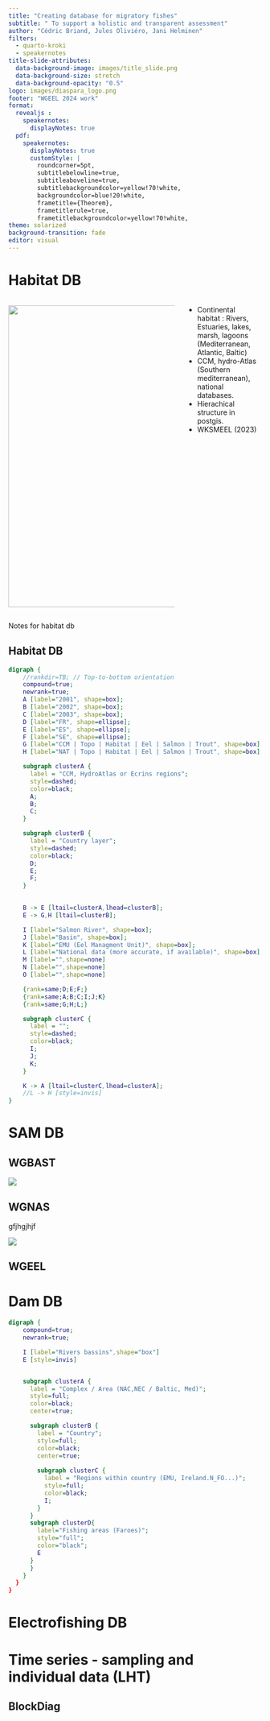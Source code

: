 ```yaml
---
title: "Creating database for migratory fishes"
subtitle: " To support a holistic and transparent assessment"
author: "Cédric Briand, Jules Oliviéro, Jani Helminen"
filters:
  - quarto-kroki
  - speakernotes
title-slide-attributes:
  data-background-image: images/title_slide.png
  data-background-size: stretch
  data-background-opacity: "0.5"
logo: images/diaspara_logo.png
footer: "WGEEL 2024 work"
format: 
  revealjs :
    speakernotes:
      displayNotes: true
  pdf:
    speakernotes:
      displayNotes: true
      customStyle: |
        roundcorner=5pt,
        subtitlebelowline=true,
        subtitleaboveline=true,
        subtitlebackgroundcolor=yellow!70!white,
        backgroundcolor=blue!20!white,
        frametitle={Theorem},
        frametitlerule=true,
        frametitlebackgroundcolor=yellow!70!white,
theme: solarized
background-transition: fade
editor: visual
---
```


# Habitat DB 

::::{.columns}
:::{.column}
![](images/catchments_map.png){.absolute top=110 left=-30 width=550 height=600}
:::
:::{.column width=50%}
* Continental habitat : Rivers, Estuaries, lakes, marsh, lagoons (Mediterranean, Atlantic, Baltic)
* CCM, hydro-Atlas (Southern mediterranean), national databases.
* Hierachical structure in postgis.
* WKSMEEL (2023)
:::
::::

::: notes
Notes for habitat db
:::

## Habitat DB

```dot
digraph {
    //rankdir=TB; // Top-to-bottom orientation
    compound=true;
    newrank=true;
    A [label="2001", shape=box];
    B [label="2002", shape=box];
    C [label="2003", shape=box];
    D [label="FR", shape=ellipse];
    E [label="ES", shape=ellipse];
    F [label="SE", shape=ellipse];
    G [label="CCM | Topo | Habitat | Eel | Salmon | Trout", shape=box];
    H [label="NAT | Topo | Habitat | Eel | Salmon | Trout", shape=box];

    subgraph clusterA {
      label = "CCM, HydroAtlas or Ecrins regions";
      style=dashed;
      color=black;
      A;
      B;
      C;
    }

    subgraph clusterB {
      label = "Country layer";
      style=dashed;
      color=black;
      D;
      E;
      F;
    }

    
    B -> E [ltail=clusterA,lhead=clusterB];
    E -> G,H [ltail=clusterB];

    I [label="Salmon River", shape=box];
    J [label="Basin", shape=box];
    K [label="EMU (Eel Managment Unit)", shape=box];
    L [label="National data (more accurate, if available)", shape=box];
    M [label="",shape=none]
    N [label="",shape=none]
    O [label="",shape=none]

    {rank=same;D;E;F;}
    {rank=same;A;B;C;I;J;K}
    {rank=same;G;H;L;} 

    subgraph clusterC {
      label = "";
      style=dashed;
      color=black;
      I;
      J;
      K;
    }

    K -> A [ltail=clusterC,lhead=clusterA];
    //L -> H [style=invis]
}
```

# SAM DB
## WGBAST
![](images/assessment_units_wgbast.jpg){.r-stretch}

## WGNAS
gfjhgjhjf

![](images\phylogeographic_structuring_salmon.png){.r-stretch}

## WGEEL



# Dam DB
```dot
digraph {
    compound=true;
    newrank=true;

    I [label="Rivers bassins",shape="box"] 
    E [style=invis]


    subgraph clusterA {
      label = "Complex / Area (NAC,NEC / Baltic, Med)";
      style=full;
      color=black;
      center=true;

      subgraph clusterB {
        label = "Country";
        style=full;
        color=black;
        center=true;
    
        subgraph clusterC {
          label = "Regions within country (EMU, Ireland.N_FO...)";
          style=full;
          color=black;
          I;
        }
      }
      subgraph clusterD{
        label="Fishing areas (Faroes)";
        style="full";
        color="black";
        E
      }
      }     
    }
  }
}
```


# Electrofishing DB

# Time series - sampling and individual data (LHT)

## BlockDiag

<!---
```kroki-blockdiag
#| eval: false
blockdiag {
  Hello -> World ;
  Hello [color = "greenyellow"];
  World [color = "orange"];
}
```
-->